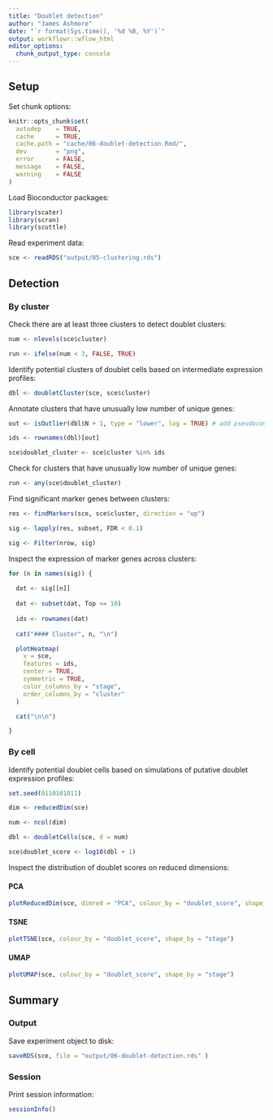 ```yaml
---
title: "Doublet detection"
author: "James Ashmore"
date: "`r format(Sys.time(), '%d %B, %Y')`"
output: workflowr::wflow_html
editor_options:
  chunk_output_type: console
---
```


## Setup

Set chunk options:

```r
knitr::opts_chunk$set(
  autodep    = TRUE,
  cache      = TRUE,
  cache.path = "cache/06-doublet-detection.Rmd/",
  dev        = "png",
  error      = FALSE,
  message    = FALSE,
  warning    = FALSE
)
```

Load Bioconductor packages:

```r
library(scater)
library(scran)
library(scuttle)
```

Read experiment data:

```r
sce <- readRDS("output/05-clustering.rds")
```

## Detection

### By cluster {.tabset}

Check there are at least three clusters to detect doublet clusters:

```r
num <- nlevels(sce$cluster)

run <- ifelse(num < 3, FALSE, TRUE)
```

Identify potential clusters of doublet cells based on intermediate expression profiles:

```r
dbl <- doubletCluster(sce, sce$cluster)
```

Annotate clusters that have unusually low number of unique genes:

```r
out <- isOutlier(dbl$N + 1, type = "lower", log = TRUE) # add pseudocount for log transform

ids <- rownames(dbl)[out]

sce$doublet_cluster <- sce$cluster %in% ids
```

Check for clusters that have unusually low number of unique genes:

```r
run <- any(sce$doublet_cluster)
```

Find significant marker genes between clusters:

```r
res <- findMarkers(sce, sce$cluster, direction = "up")

sig <- lapply(res, subset, FDR < 0.1)

sig <- Filter(nrow, sig)
```

Inspect the expression of marker genes across clusters:

```r
for (n in names(sig)) {
  
  dat <- sig[[n]]
  
  dat <- subset(dat, Top <= 10)
  
  ids <- rownames(dat)
  
  cat("#### Cluster", n, "\n")

  plotHeatmap(
    x = sce, 
    features = ids, 
    center = TRUE,
    symmetric = TRUE, 
    color_columns_by = "stage",
    order_columns_by = "cluster"
  )

  cat("\n\n")

}
```

### By cell {.tabset}

Identify potential doublet cells based on simulations of putative doublet expression profiles:

```r
set.seed(0110101011)

dim <- reducedDim(sce)

num <- ncol(dim)

dbl <- doubletCells(sce, d = num)

sce$doublet_score <- log10(dbl + 1)
```

Inspect the distribution of doublet scores on reduced dimensions:

#### PCA

```r
plotReducedDim(sce, dimred = "PCA", colour_by = "doublet_score", shape_by = "stage")
```

#### TSNE

```r
plotTSNE(sce, colour_by = "doublet_score", shape_by = "stage")
```

#### UMAP

```r
plotUMAP(sce, colour_by = "doublet_score", shape_by = "stage")
```

## Summary

### Output

Save experiment object to disk:

```r
saveRDS(sce, file = "output/06-doublet-detection.rds" )
```

### Session

Print session information:

```r
sessionInfo()
```

